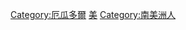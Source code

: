 {{Commons cat|People of Ecuador}}

[[Category:厄瓜多爾|Category:厄瓜多爾]]
[[Category:各國人物|美]]
[[Category:南美洲人|Category:南美洲人]]